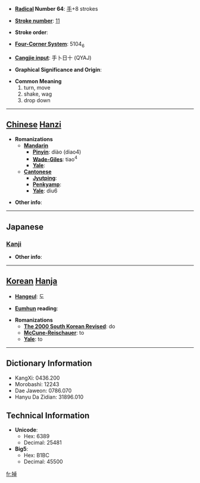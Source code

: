 * '''[[Wiktionary:Chinese radical index| Radical]] Number 64''': [[Wiktionary:Chinese radical index 手|手]]+8 strokes

* '''[[Wiktionary:Chinese total strokes index|Stroke number]]''': [[Wiktionary:Chinese total strokes index 11|11]]

* '''Stroke order''': 

* '''[[Wiktionary:Chinese four corner index|Four-Corner System]]''': 5104<sub>6</sub>

* '''[[Wiktionary:Chinese Cangjie index|Cangjie input]]''': 手卜日十 (QYAJ)

* '''Graphical Significance and Origin''': 

* '''Common Meaning'''
*#turn, move
*# shake, wag
*# drop down


----

== [[Chinese]] [[Hanzi]] ==

* '''Romanizations'''
** '''[[Mandarin]]'''
*** '''[[Pinyin]]''': diào (diao4)
*** '''[[Wade-Giles]]''': tiao<sup>4</sup>
*** '''[[Yale]]''': 
** '''[[Cantonese]]'''
*** '''[[Jyutping]]''':
*** '''[[Penkyamp]]''': 
*** '''[[Yale]]''': diu6

* '''Other info''': 

----

==Japanese==
===[[Kanji]]===
{{kanji|on readings=[[とう]] (tō), [[ちょう]] (chō)|kun readings=[[ふるう]] (furuu)}}

* '''Other info''':  

----

== [[Korean]] [[Hanja]] ==

* '''[[Hangeul]]''': 도

* '''[[Eumhun]] reading''': 

* '''Romanizations'''
** '''[[The 2000 South Korean Revised Romanization|The 2000 South Korean Revised]]''': do
** '''[[McCune-Reischauer]]''': to
** '''[[Yale]]''': to

----

== Dictionary Information ==

* KangXi: 0436.200
* Morobashi: 12243
* Dae Jaweon: 0786.070
* Hanyu Da Zidian: 31896.010

== Technical Information ==

* '''Unicode''':
** Hex: 6389
** Decimal: 25481
* '''Big5''':
** Hex: B1BC
** Decimal: 45500

[[fr:掉]]